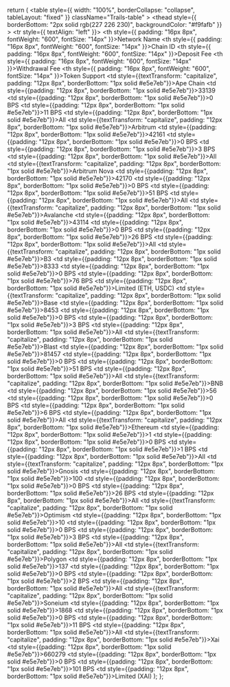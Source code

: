   return (
    <table
      style={{ 
        width: "100%", 
        borderCollapse: "collapse",
        tableLayout: "fixed"
      }}
      className="Trails-table"
    >
      <thead
        style={{
          borderBottom: "2px solid rgb(227 226 230)",
          backgroundColor: "#f9fafb"
        }}
      >
        <tr style={{ textAlign: "left" }}>
          <th style={{ padding: "16px 8px", fontWeight: "600", fontSize: "14px" }}>Network Name</th>
          <th style={{ padding: "16px 8px", fontWeight: "600", fontSize: "14px" }}>Chain ID</th>
          <th style={{ padding: "16px 8px", fontWeight: "600", fontSize: "14px" }}>Deposit Fee</th>
          <th style={{ padding: "16px 8px", fontWeight: "600", fontSize: "14px" }}>Withdrawal Fee</th>
          <th style={{ padding: "16px 8px", fontWeight: "600", fontSize: "14px" }}>Token Support</th>
        </tr>
      </thead>
      <tbody>
        <tr>
          <td style={{textTransform: "capitalize", padding: "12px 8px", borderBottom: "1px solid #e5e7eb"}}>Ape Chain</td>
          <td style={{padding: "12px 8px", borderBottom: "1px solid #e5e7eb"}}>33139</td>
          <td style={{padding: "12px 8px", borderBottom: "1px solid #e5e7eb"}}>0 BPS</td>
          <td style={{padding: "12px 8px", borderBottom: "1px solid #e5e7eb"}}>11 BPS</td>
          <td style={{padding: "12px 8px", borderBottom: "1px solid #e5e7eb"}}>All</td>
        </tr>
        <tr>
          <td style={{textTransform: "capitalize", padding: "12px 8px", borderBottom: "1px solid #e5e7eb"}}>Arbitrum</td>
          <td style={{padding: "12px 8px", borderBottom: "1px solid #e5e7eb"}}>42161</td>
          <td style={{padding: "12px 8px", borderBottom: "1px solid #e5e7eb"}}>0 BPS</td>
          <td style={{padding: "12px 8px", borderBottom: "1px solid #e5e7eb"}}>3 BPS</td>
          <td style={{padding: "12px 8px", borderBottom: "1px solid #e5e7eb"}}>All</td>
        </tr>
        <tr>
          <td style={{textTransform: "capitalize", padding: "12px 8px", borderBottom: "1px solid #e5e7eb"}}>Arbitrum Nova</td>
          <td style={{padding: "12px 8px", borderBottom: "1px solid #e5e7eb"}}>42170</td>
          <td style={{padding: "12px 8px", borderBottom: "1px solid #e5e7eb"}}>0 BPS</td>
          <td style={{padding: "12px 8px", borderBottom: "1px solid #e5e7eb"}}>51 BPS</td>
          <td style={{padding: "12px 8px", borderBottom: "1px solid #e5e7eb"}}>All</td>
        </tr>
        <tr>
          <td style={{textTransform: "capitalize", padding: "12px 8px", borderBottom: "1px solid #e5e7eb"}}>Avalanche</td>
          <td style={{padding: "12px 8px", borderBottom: "1px solid #e5e7eb"}}>43114</td>
          <td style={{padding: "12px 8px", borderBottom: "1px solid #e5e7eb"}}>0 BPS</td>
          <td style={{padding: "12px 8px", borderBottom: "1px solid #e5e7eb"}}>26 BPS</td>
          <td style={{padding: "12px 8px", borderBottom: "1px solid #e5e7eb"}}>All</td>
        </tr>
        <tr>
          <td style={{textTransform: "capitalize", padding: "12px 8px", borderBottom: "1px solid #e5e7eb"}}>B3</td>
          <td style={{padding: "12px 8px", borderBottom: "1px solid #e5e7eb"}}>8333</td>
          <td style={{padding: "12px 8px", borderBottom: "1px solid #e5e7eb"}}>0 BPS</td>
          <td style={{padding: "12px 8px", borderBottom: "1px solid #e5e7eb"}}>76 BPS</td>
          <td style={{padding: "12px 8px", borderBottom: "1px solid #e5e7eb"}}>Limited (ETH, USDC)</td>
        </tr>
        <tr>
          <td style={{textTransform: "capitalize", padding: "12px 8px", borderBottom: "1px solid #e5e7eb"}}>Base</td>
          <td style={{padding: "12px 8px", borderBottom: "1px solid #e5e7eb"}}>8453</td>
          <td style={{padding: "12px 8px", borderBottom: "1px solid #e5e7eb"}}>0 BPS</td>
          <td style={{padding: "12px 8px", borderBottom: "1px solid #e5e7eb"}}>3 BPS</td>
          <td style={{padding: "12px 8px", borderBottom: "1px solid #e5e7eb"}}>All</td>
        </tr>
        <tr>
          <td style={{textTransform: "capitalize", padding: "12px 8px", borderBottom: "1px solid #e5e7eb"}}>Blast</td>
          <td style={{padding: "12px 8px", borderBottom: "1px solid #e5e7eb"}}>81457</td>
          <td style={{padding: "12px 8px", borderBottom: "1px solid #e5e7eb"}}>0 BPS</td>
          <td style={{padding: "12px 8px", borderBottom: "1px solid #e5e7eb"}}>51 BPS</td>
          <td style={{padding: "12px 8px", borderBottom: "1px solid #e5e7eb"}}>All</td>
        </tr>
        <tr>
          <td style={{textTransform: "capitalize", padding: "12px 8px", borderBottom: "1px solid #e5e7eb"}}>BNB</td>
          <td style={{padding: "12px 8px", borderBottom: "1px solid #e5e7eb"}}>56</td>
          <td style={{padding: "12px 8px", borderBottom: "1px solid #e5e7eb"}}>0 BPS</td>
          <td style={{padding: "12px 8px", borderBottom: "1px solid #e5e7eb"}}>6 BPS</td>
          <td style={{padding: "12px 8px", borderBottom: "1px solid #e5e7eb"}}>All</td>
        </tr>
        <tr>
          <td style={{textTransform: "capitalize", padding: "12px 8px", borderBottom: "1px solid #e5e7eb"}}>Ethereum</td>
          <td style={{padding: "12px 8px", borderBottom: "1px solid #e5e7eb"}}>1</td>
          <td style={{padding: "12px 8px", borderBottom: "1px solid #e5e7eb"}}>0 BPS</td>
          <td style={{padding: "12px 8px", borderBottom: "1px solid #e5e7eb"}}>1 BPS</td>
          <td style={{padding: "12px 8px", borderBottom: "1px solid #e5e7eb"}}>All</td>
        </tr>
        <tr>
          <td style={{textTransform: "capitalize", padding: "12px 8px", borderBottom: "1px solid #e5e7eb"}}>Gnosis</td>
          <td style={{padding: "12px 8px", borderBottom: "1px solid #e5e7eb"}}>100</td>
          <td style={{padding: "12px 8px", borderBottom: "1px solid #e5e7eb"}}>0 BPS</td>
          <td style={{padding: "12px 8px", borderBottom: "1px solid #e5e7eb"}}>26 BPS</td>
          <td style={{padding: "12px 8px", borderBottom: "1px solid #e5e7eb"}}>All</td>
        </tr>
        <tr>
          <td style={{textTransform: "capitalize", padding: "12px 8px", borderBottom: "1px solid #e5e7eb"}}>Optimism</td>
          <td style={{padding: "12px 8px", borderBottom: "1px solid #e5e7eb"}}>10</td>
          <td style={{padding: "12px 8px", borderBottom: "1px solid #e5e7eb"}}>0 BPS</td>
          <td style={{padding: "12px 8px", borderBottom: "1px solid #e5e7eb"}}>3 BPS</td>
          <td style={{padding: "12px 8px", borderBottom: "1px solid #e5e7eb"}}>All</td>
        </tr>
        <tr>
          <td style={{textTransform: "capitalize", padding: "12px 8px", borderBottom: "1px solid #e5e7eb"}}>Polygon</td>
          <td style={{padding: "12px 8px", borderBottom: "1px solid #e5e7eb"}}>137</td>
          <td style={{padding: "12px 8px", borderBottom: "1px solid #e5e7eb"}}>0 BPS</td>
          <td style={{padding: "12px 8px", borderBottom: "1px solid #e5e7eb"}}>2 BPS</td>
          <td style={{padding: "12px 8px", borderBottom: "1px solid #e5e7eb"}}>All</td>
        </tr>
        <tr>
          <td style={{textTransform: "capitalize", padding: "12px 8px", borderBottom: "1px solid #e5e7eb"}}>Soneium</td>
          <td style={{padding: "12px 8px", borderBottom: "1px solid #e5e7eb"}}>1868</td>
          <td style={{padding: "12px 8px", borderBottom: "1px solid #e5e7eb"}}>0 BPS</td>
          <td style={{padding: "12px 8px", borderBottom: "1px solid #e5e7eb"}}>11 BPS</td>
          <td style={{padding: "12px 8px", borderBottom: "1px solid #e5e7eb"}}>All</td>
        </tr>
        <tr>
          <td style={{textTransform: "capitalize", padding: "12px 8px", borderBottom: "1px solid #e5e7eb"}}>Xai</td>
          <td style={{padding: "12px 8px", borderBottom: "1px solid #e5e7eb"}}>660279</td>
          <td style={{padding: "12px 8px", borderBottom: "1px solid #e5e7eb"}}>0 BPS</td>
          <td style={{padding: "12px 8px", borderBottom: "1px solid #e5e7eb"}}>101 BPS</td>
          <td style={{padding: "12px 8px", borderBottom: "1px solid #e5e7eb"}}>Limited (XAI)</td>
        </tr>
      </tbody>
    </table>
  );
};
